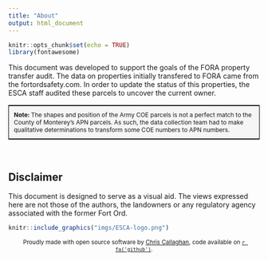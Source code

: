 ```yaml
---
title: "About"
output: html_document
---
```


```r
knitr::opts_chunk$set(echo = TRUE)
library(fontawesome)
```

This document was developed to support the goals of the FORA property transfer audit. The data on properties initially transfered to FORA came from the fortordsafety.com. In order to update the status of this properties, the ESCA staff audited these parcels to uncover the current owner.
  
<table style = "border: 1px black solid;"><tr><td style = "padding: 10px; text-align: left; background-color: #f5f5f5; font-size: 12px;">
**Note:** The shapes and position of the Army COE parcels is not a perfect match to the County of Monterey's APN parcels. As such, the data collection team had to make qualitative determinations to transform some COE numbers to APN numbers.
</td></tr></table>

<br>

## Disclaimer
  
This document is designed to serve as a visual aid. The views expressed here are not those of the authors, the landowners or any regulatory agency associated with the former Fort Ord. 


```r
knitr::include_graphics("imgs/ESCA-logo.png")
```

<center><small>Proudly made with open source software by [Chris Callaghan](https://github.com/cjcallag), code available on [`r fa('github')`](https://github.com/cjcallag/esca-signage-proposal).</small></center>

